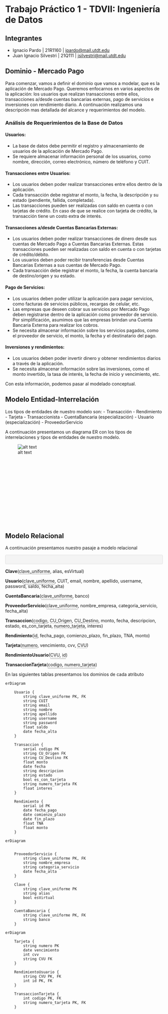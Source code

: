 ﻿<h1> Trabajo Práctico 1 - TDVII: Ingeniería de Datos</h1>

## Integrantes

- Ignacio Pardo | 21R1160 | [ipardo@mail.utdt.edu](mailto:ipardo@mail.utdt.edu)
- Juan Ignacio Silvestri | 21Q111 | [jsilvestri@mail.utdt.edu](mailto:jsilvestri@mail.utdt.edu)

## Dominio - Mercado Pago

Para comenzar, vamos a definir el dominio que vamos a modelar, que es la aplicación de Mercado Pago. Queremos enfocarnos en varios aspectos de la aplicación: los usuarios que realizan transacciones entre ellos, transacciones a/desde cuentas bancarias externas, pago de servicios e inversiones con rendimiento diario. A continuación realizamos una descripción mas detallada del alcance y requerimientos del modelo.

### Análisis de Requerimientos de la Base de Datos

#### Usuarios:

-   La base de datos debe permitir el registro y almacenamiento de usuarios de la aplicación de Mercado Pago.
-   Se requiere almacenar información personal de los usuarios, como nombre, dirección, correo electrónico, número de teléfono y CUIT.

#### Transacciones entre Usuarios:

-   Los usuarios deben poder realizar transacciones entre ellos dentro de la aplicación. 
-   Cada transacción debe registrar el monto, la fecha, la descripción y su estado (pendiente, fallida, completada).
- Las transacciones pueden ser realizadas con saldo en cuenta o con tarjetas de crédito. En caso de que se realice con tarjeta de crédito, la transacción tiene un costo extra de interés.

#### Transacciones a/desde Cuentas Bancarias Externas:

-  Los usuarios deben poder realizar transacciones de dinero desde sus cuentas de Mercado Pago a Cuentas Bancarias Externas. Estas transacciones pueden ser realizadas con saldo en cuenta o con tarjetas de crédito/débito.
-  Los usuarios deben poder recibir transferencias desde Cuentas Bancarias Externas a sus cuentas de Mercado Pago.
-   Cada transacción debe registrar el monto, la fecha, la cuenta bancaria de destino/origen y su estado.

#### Pago de Servicios:

-   Los usuarios deben poder utilizar la aplicación para pagar servicios, como facturas de servicios públicos, recargas de celular, etc.
- Las empresas que deseen cobrar sus servicios por Mercado Pago deben registrarse dentro de la aplicación como proveedor de servicio. Por simplificación, asumimos que las empresas brindan una Cuenta Bancaria Externa para realizar los cobros.
-   Se necesita almacenar información sobre los servicios pagados, como el proveedor de servicio, el monto, la fecha y el destinatario del pago.

#### Inversiones y rendimientos:

-   Los usuarios deben poder invertir dinero y obtener rendimientos diarios a través de la aplicación.
-   Se necesita almacenar información sobre las inversiones, como el monto invertido, la tasa de interés, la fecha de inicio y vencimiento, etc.

Con esta información, podemos pasar al modelado conceptual.

## Modelo Entidad-Interrelación
Los tipos de entidades de nuestro modelo son:
- Transacción
- Rendimiento
- Tarjeta
- Transaccionista
    - CuentaBancaria (especialización)
    - Usuario (especialización)
- ProveedorServicio

A continuación presentamos un diagrama ER con los tipos de interrelaciones y tipos de entidades de nuestro modelo.

![alt text](erd.png)


<!-- Usuarios generan rendimientos
Usuarios poseen tarjetas
Usuario Realiza Transaccion
Usuario Recibe Transaccion
Transacciones Pagan con Tarjeta
CuentaBancaria Realiza Transaccion
CuentaBancaria Recibe Transaccion
CuentaBancaria Cobra Por ProveedorServicio -->

<br><br><br><br><br><br><br><br><br><br><br><br>

## Modelo Relacional

<style>
    fk {
        border-bottom: 1px dashed #999;
        text-decoration: none;
    }

    pk {
        border-bottom: 1px solid #999;
        text-decoration: none;
    }

    Relations {
        background-color: #f4f4f4;
        border: 1px solid #ddd;
        border-radius: 3px;
        display: block;
        margin: 1em 0;
        padding: 1em;
        white-space: pre;
        font-family: "Fira Code", "Source Code Pro", Menlo, Monaco, Consolas, "Courier New", monospace;
        text-align: left;
        text-wrap: pretty;
    }

    r {
        font-weight: bold;
    }

    /* if fk inside pk give the pk some space between the underlines */
    pk:has(> fk) {
        padding-bottom: 0.2em;
    }

</style>

A continuación presentamos nuestro pasaje a modelo relacional 

<Relations>

<r>Clave</r>(<pk>clave_uniforme</pk>, alias, esVirtual)

<r>Usuario</r>(<pk><fk>clave_uniforme</fk></pk>, CUIT, email, nombre, apellido, username, password, saldo, fecha_alta)

<r>CuentaBancaria</r>(<pk><fk>clave_uniforme</fk></pk>, banco)

<r>ProveedorServicio</r>(<pk><fk>clave_uniforme</fk></pk>, nombre_empresa, categoria_servicio, fecha_alta)

<r>Transaccion</r>(<pk>codigo</pk>, <fk>CU_Origen</fk>, <fk>CU_Destino</fk>, monto, fecha, descripcion, estado, es_con_tarjeta, <fk>numero_tarjeta</fk>, interes)

<r>Rendimiento</r>(<pk>id</pk>, fecha_pago, comienzo_plazo, fin_plazo, TNA, monto)

<r>Tarjeta</r>(<pk>numero</pk>, vencimiento, cvv, <fk>CVU</fk>)

<r>RendimientoUsuario</r>(<pk><fk>CVU</fk>, <fk>id</fk></pk>)

<r>TransaccionTarjeta</r>(<pk><fk>codigo</fk>, <fk>numero_tarjeta</fk></pk>)

</Relations>

En las siguientes tablas presentamos los dominios de cada atributo

``` mermaid
erDiagram

    Usuario {
        string clave_uniforme PK, FK
        string CUIT
        string email
        string nombre
        string apellido
        string username
        string password
        float saldo
        date fecha_alta
    }

    Transaccion {
        serial codigo PK
        string CU_Origen FK
        string CU_Destino FK
        float monto
        date fecha
        string descripcion
        string estado
        bool es_con_tarjeta
        string numero_tarjeta FK
        float interes
    }

    Rendimiento {
        serial id PK
        date fecha_pago
        date comienzo_plazo
        date fin_plazo
        float TNA
        float monto
    }
```
``` mermaid
erDiagram


    ProveedorServicio {
        string clave_uniforme PK, FK
        string nombre_empresa
        string categoria_servicio
        date fecha_alta
    }

    Clave {
        string clave_uniforme PK
        string alias
        bool esVirtual
    }

    CuentaBancaria {
        string clave_uniforme PK, FK
        string banco
    }

```
``` mermaid
erDiagram

    Tarjeta {
        string numero PK
        date vencimiento
        int cvv
        string CVU FK
    }

    RendimientoUsuario {
        string CVU PK, FK
        int id PK, FK
    }

    TransaccionTarjeta {
        int codigo PK, FK
        string numero_tarjeta PK, FK
    }

```

